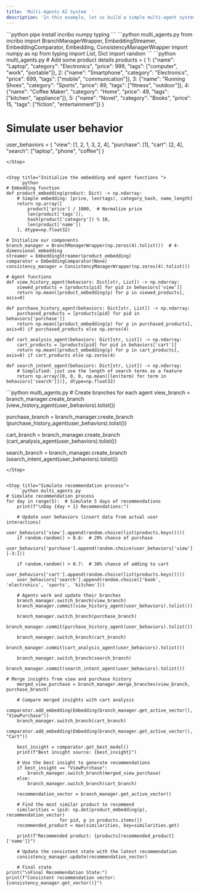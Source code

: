 ```yaml
---
title: 'Multi-Agents AI System  '
description: 'In this example, let us build a simple multi-agent system where each agent is represented by a branch in the BranchManagerWrapper. The agents will collaboratively work on a task, occasionally merging their progress.'
---
```


<Steps>
<Step title="Install the dependencies ">
   ```python 
   pipx install incribo numpy typing
```
</Step>


<Step title="Install the dependencies ">
   ```python multi_agents.py
from incribo import BranchManagerWrapper, EmbeddingStreamer, EmbeddingComparator, Embedding, ConsistencyManagerWrapper
import numpy as np
from typing import List, Dict
import random
```
</Step>


<Step title="Install the dependencies ">
   ```python multi_agents.py
# Add some product details
products = {
    1: {"name": "Laptop", "category": "Electronics", "price": 999, "tags": ["computer", "work", "portable"]},
    2: {"name": "Smartphone", "category": "Electronics", "price": 699, "tags": ["mobile", "communication"]},
    3: {"name": "Running Shoes", "category": "Sports", "price": 89, "tags": ["fitness", "outdoor"]},
    4: {"name": "Coffee Maker", "category": "Home", "price": 49, "tags": ["kitchen", "appliance"]},
    5: {"name": "Novel", "category": "Books", "price": 15, "tags": ["fiction", "entertainment"]}
}

# Simulate user behavior
user_behaviors = {
    "view": [1, 2, 1, 3, 2, 4],
    "purchase": [1],
    "cart": [2, 4],
    "search": ["laptop", "phone", "coffee"]
}
```
</Step>


<Step title="Initialize the embedding and agent functions ">
   ```python 
# Embedding function
def product_embedding(product: Dict) -> np.ndarray:
    # Simple embedding: [price, len(tags), category_hash, name_length]
    return np.array([
        product['price'] / 1000,  # Normalize price
        len(product['tags']),
        hash(product['category']) % 10,
        len(product['name'])
    ], dtype=np.float32)

# Initialize our components
branch_manager = BranchManagerWrapper(np.zeros(4).tolist())  # 4-dimensional embedding
streamer = EmbeddingStreamer(product_embedding)
comparator = EmbeddingComparator(None)
consistency_manager = ConsistencyManagerWrapper(np.zeros(4).tolist())

# Agent functions
def view_history_agent(behaviors: Dict[str, List]) -> np.ndarray:
    viewed_products = [products[pid] for pid in behaviors['view']]
    return np.mean([product_embedding(p) for p in viewed_products], axis=0)

def purchase_history_agent(behaviors: Dict[str, List]) -> np.ndarray:
    purchased_products = [products[pid] for pid in behaviors['purchase']]
    return np.mean([product_embedding(p) for p in purchased_products], axis=0) if purchased_products else np.zeros(4)

def cart_analysis_agent(behaviors: Dict[str, List]) -> np.ndarray:
    cart_products = [products[pid] for pid in behaviors['cart']]
    return np.mean([product_embedding(p) for p in cart_products], axis=0) if cart_products else np.zeros(4)

def search_intent_agent(behaviors: Dict[str, List]) -> np.ndarray:
    # Simplified: just use the length of search terms as a feature
    return np.array([0, 0, 0, np.mean([len(term) for term in behaviors['search']])], dtype=np.float32)
```
</Step>

<Step title="Create branches">
   ```python multi_agents.py
# Create branches for each agent
view_branch = branch_manager.create_branch
    (view_history_agent(user_behaviors).tolist())

purchase_branch = branch_manager.create_branch
    (purchase_history_agent(user_behaviors).tolist())

cart_branch = branch_manager.create_branch
    (cart_analysis_agent(user_behaviors).tolist())

search_branch = branch_manager.create_branch
    (search_intent_agent(user_behaviors).tolist())
```
</Step>


<Step title="Simulate recommendation process">
   ```python multi_agents.py
# Simulate recommendation process
for day in range(5):  # Simulate 5 days of recommendations
    print(f"\nDay {day + 1} Recommendations:")
    
    # Update user behaviors (insert data from actual user interactions)
    user_behaviors['view'].append(random.choice(list(products.keys())))
    if random.random() > 0.8:  # 20% chance of purchase
        user_behaviors['purchase'].append(random.choice(user_behaviors['view'][-3:]))
    
    if random.random() > 0.7:  # 30% chance of adding to cart
        user_behaviors['cart'].append(random.choice(list(products.keys())))
    user_behaviors['search'].append(random.choice(['book', 'electronics', 'sports', 'kitchen']))

    # Agents work and update their branches
    branch_manager.switch_branch(view_branch)
    branch_manager.commit(view_history_agent(user_behaviors).tolist())
    
    branch_manager.switch_branch(purchase_branch)
    branch_manager.commit(purchase_history_agent(user_behaviors).tolist())
    
    branch_manager.switch_branch(cart_branch)
    branch_manager.commit(cart_analysis_agent(user_behaviors).tolist())
    
    branch_manager.switch_branch(search_branch)
    branch_manager.commit(search_intent_agent(user_behaviors).tolist())

# Merge insights from view and purchase history
    merged_view_purchase = branch_manager.merge_branches(view_branch, purchase_branch)
    
    # Compare merged insights with cart analysis
    comparator.add_embedding(Embedding(branch_manager.get_active_vector(), "ViewPurchase"))
    branch_manager.switch_branch(cart_branch)
    comparator.add_embedding(Embedding(branch_manager.get_active_vector(), "Cart"))
    
    best_insight = comparator.get_best_model()
    print(f"Best insight source: {best_insight}")

    # Use the best insight to generate recommendations
    if best_insight == "ViewPurchase":
        branch_manager.switch_branch(merged_view_purchase)
    else:
        branch_manager.switch_branch(cart_branch)
    
    recommendation_vector = branch_manager.get_active_vector()
    
    # Find the most similar product to recommend
    similarities = {pid: np.dot(product_embedding(p), recommendation_vector) 
                    for pid, p in products.items()}
    recommended_product = max(similarities, key=similarities.get)
    
    print(f"Recommended product: {products[recommended_product]['name']}")

    # Update the consistent state with the latest recommendation
    consistency_manager.update(recommendation_vector)

    # Final state
print("\nFinal Recommendation State:")
print(f"Consistent recommendation vector: {consistency_manager.get_vector()}")
```
</Step>
</Steps>

